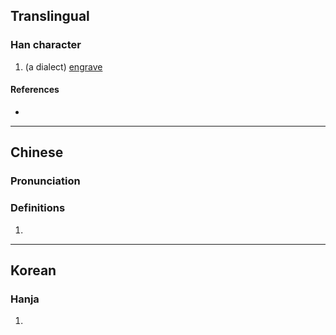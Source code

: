 {{character info/new}}
==Translingual==

===Han character===
{{Han char|rn=9|rad=人|as=07|sn=9|four=|canj=OQHL|ids=⿰亻折}}

# (a dialect) [[engrave]]

====References====
* {{Han ref|kx=0105.010|dkj=00687|hdz=10156.130|uh=345C|ud=13404}}

----

==Chinese==
{{zh-forms}}

===Pronunciation===
{{zh-pron
|m=yì
|c=zaai6
|mc=y
|oc=
|ma=
|cat=v
}}

===Definitions===
{{zh-hanzi}}

# {{rfdef|zh}}

----

==Korean==

===Hanja===
{{ko-hanja|hangeul=절|rv=jeol|mr=chŏl|y=cel|eumhun=새기다|ehrv=saegida|ehmr=saegida|ehy=saykita}}

# {{rfdef|ko|sort=人07}}